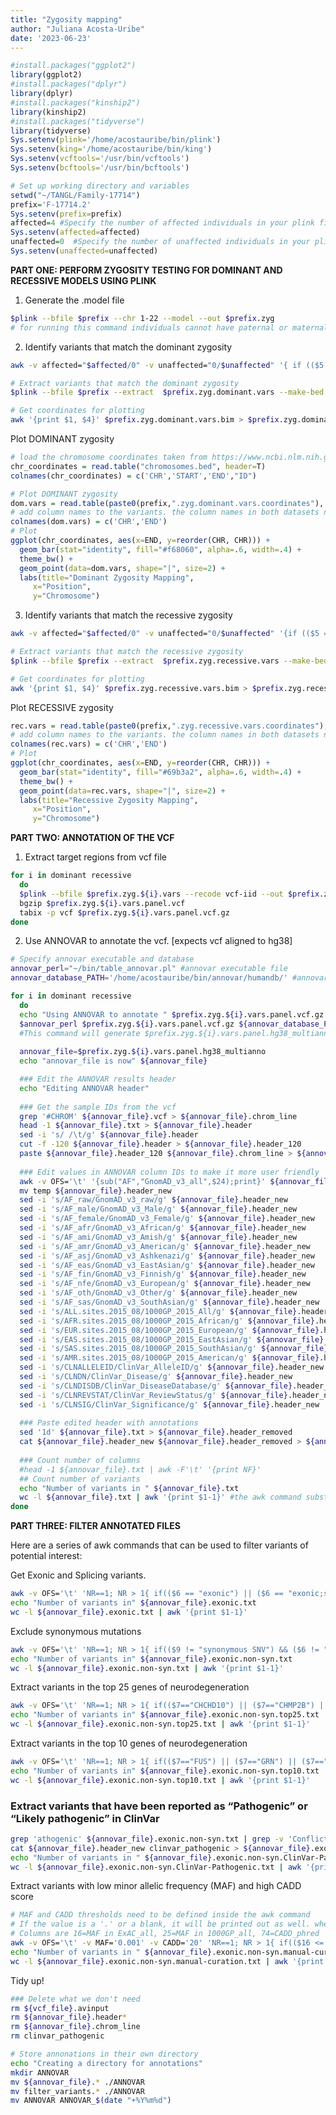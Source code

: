 ```yaml
---
title: "Zygosity mapping"
author: "Juliana Acosta-Uribe"
date: '2023-06-23'
---
```


```r
#install.packages("ggplot2")
library(ggplot2)
#install.packages("dplyr")
library(dplyr)
#install.packages("kinship2")
library(kinship2)
#install.packages("tidyverse")
library(tidyverse)
Sys.setenv(plink='/home/acostauribe/bin/plink')
Sys.setenv(king='/home/acostauribe/bin/king')
Sys.setenv(vcftools='/usr/bin/vcftools')
Sys.setenv(bcftools='/usr/bin/bcftools')

# Set up working directory and variables
setwd("~/TANGL/Family-17714")
prefix='F-17714.2'
Sys.setenv(prefix=prefix)
affected=4 #Specify the number of affected individuals in your plink files
Sys.setenv(affected=affected)
unaffected=0  #Specify the number of unaffected individuals in your plink files
Sys.setenv(unaffected=unaffected)
```

**PART ONE: PERFORM ZYGOSITY TESTING FOR DOMINANT AND RECESSIVE MODELS USING PLINK**

1. Generate the .model file
```bash
$plink --bfile $prefix --chr 1-22 --model --out $prefix.zyg
# for running this command individuals cannot have paternal or maternal ID on the .fam.
```

2. Identify variants that match the dominant zygosity
```bash
awk -v affected="$affected/0" -v unaffected="0/$unaffected" '{ if (($5 =="DOM") && (($6 == affected) && ($7 == unaffected))) {print $2} }' $prefix.zyg.model > $prefix.zyg.dominant.vars

# Extract variants that match the dominant zygosity
$plink --bfile $prefix --extract  $prefix.zyg.dominant.vars --make-bed --out $prefix.zyg.dominant.vars

# Get coordinates for plotting
awk '{print $1, $4}' $prefix.zyg.dominant.vars.bim > $prefix.zyg.dominant.vars.coordinates
```

Plot DOMINANT zygosity
```r
# load the chromosome coordinates taken from https://www.ncbi.nlm.nih.gov/grc/human/data?asm=GRCh37.p13 # Notice I only have autosomes
chr_coordinates = read.table("chromosomes.bed", header=T) 
colnames(chr_coordinates) = c('CHR','START','END',"ID")

# Plot DOMINANT zygosity
dom.vars = read.table(paste0(prefix,".zyg.dominant.vars.coordinates"), header=F)
# add column names to the variants. the column names in both datasets need to match
colnames(dom.vars) = c('CHR','END')
# Plot
ggplot(chr_coordinates, aes(x=END, y=reorder(CHR, CHR))) +
  geom_bar(stat="identity", fill="#f68060", alpha=.6, width=.4) +
  theme_bw() +
  geom_point(data=dom.vars, shape="|", size=2) +
  labs(title="Dominant Zygosity Mapping", 
     x="Position",
     y="Chromosome")
```


3. Identify variants that match the recessive zygosity
```bash
awk -v affected="$affected/0" -v unaffected="0/$unaffected" '{if (($5 =="REC") && (($6 == affected) && ($7 == unaffected))) {print $2}}' $prefix.zyg.model > $prefix.zyg.recessive.vars

# Extract variants that match the recessive zygosity
$plink --bfile $prefix --extract  $prefix.zyg.recessive.vars --make-bed --out $prefix.zyg.recessive.vars

# Get coordinates for plotting
awk '{print $1, $4}' $prefix.zyg.recessive.vars.bim > $prefix.zyg.recessive.vars.coordinates
```

Plot RECESSIVE zygosity
```r
rec.vars = read.table(paste0(prefix,".zyg.recessive.vars.coordinates"), header=F)
# add column names to the variants. the column names in both datasets need to match
colnames(rec.vars) = c('CHR','END')
# Plot
ggplot(chr_coordinates, aes(x=END, y=reorder(CHR, CHR))) +
  geom_bar(stat="identity", fill="#69b3a2", alpha=.6, width=.4) +
  theme_bw() +
  geom_point(data=rec.vars, shape="|", size=2) +
  labs(title="Recessive Zygosity Mapping", 
     x="Position",
     y="Chromosome")
```


**PART TWO: ANNOTATION OF THE VCF**

1. Extract target regions from vcf file 
```bash
for i in dominant recessive 
  do
  $plink --bfile $prefix.zyg.${i}.vars --recode vcf-iid --out $prefix.zyg.${i}.vars.panel
  bgzip $prefix.zyg.${i}.vars.panel.vcf
  tabix -p vcf $prefix.zyg.${i}.vars.panel.vcf.gz
done
```

2. Use ANNOVAR to annotate the vcf. [expects vcf aligned to hg38]

```bash
# Specify annovar executable and database
annovar_perl="~/bin/table_annovar.pl" #annovar executable file
annovar_database_PATH='/home/acostauribe/bin/annovar/humandb/' #annovar humandb database

for i in dominant recessive 
  do
  echo "Using ANNOVAR to annotate " $prefix.zyg.${i}.vars.panel.vcf.gz 
  $annovar_perl $prefix.zyg.${i}.vars.panel.vcf.gz ${annovar_database_PATH} --buildver hg38 --outfile $prefix.zyg.${i}.vars.panel --protocol refGene,ensGene,exac03,gnomad30_genome,ALL.sites.2015_08,AFR.sites.2015_08,EUR.sites.2015_08,EAS.sites.2015_08,SAS.sites.2015_08,AMR.sites.2015_08,avsnp150,clinvar_20220320,dbnsfp33a,dbscsnv11,revel --operation g,g,f,f,f,f,f,f,f,f,f,f,f,f,f --nastring . --vcfinput --remove 
  #This command will generate $prefix.zyg.${i}.vars.panel.hg38_multianno
  
  annovar_file=$prefix.zyg.${i}.vars.panel.hg38_multianno
  echo "annovar_file is now" ${annovar_file}

  ### Edit the ANNOVAR results header 
  echo "Editing ANNOVAR header" 
  
  ### Get the sample IDs from the vcf
  grep '#CHROM' ${annovar_file}.vcf > ${annovar_file}.chrom_line
  head -1 ${annovar_file}.txt > ${annovar_file}.header
  sed -i 's/ /\t/g' ${annovar_file}.header
  cut -f -120 ${annovar_file}.header > ${annovar_file}.header_120
  paste ${annovar_file}.header_120 ${annovar_file}.chrom_line > ${annovar_file}.header_new
  
  ### Edit values in ANNOVAR column IDs to make it more user friendly
  awk -v OFS='\t' '{sub("AF","GnomAD_v3_all",$24);print}' ${annovar_file}.header_new > temp
  mv temp ${annovar_file}.header_new 
  sed -i 's/AF_raw/GnomAD_v3_raw/g' ${annovar_file}.header_new
  sed -i 's/AF_male/GnomAD_v3_Male/g' ${annovar_file}.header_new
  sed -i 's/AF_female/GnomAD_v3_Female/g' ${annovar_file}.header_new
  sed -i 's/AF_afr/GnomAD_v3_African/g' ${annovar_file}.header_new
  sed -i 's/AF_ami/GnomAD_v3_Amish/g' ${annovar_file}.header_new
  sed -i 's/AF_amr/GnomAD_v3_American/g' ${annovar_file}.header_new
  sed -i 's/AF_asj/GnomAD_v3_Ashkenazi/g' ${annovar_file}.header_new
  sed -i 's/AF_eas/GnomAD_v3_EastAsian/g' ${annovar_file}.header_new
  sed -i 's/AF_fin/GnomAD_v3_Finnish/g' ${annovar_file}.header_new
  sed -i 's/AF_nfe/GnomAD_v3_European/g' ${annovar_file}.header_new
  sed -i 's/AF_oth/GnomAD_v3_Other/g' ${annovar_file}.header_new
  sed -i 's/AF_sas/GnomAD_v3_SouthAsian/g' ${annovar_file}.header_new
  sed -i 's/ALL.sites.2015_08/1000GP_2015_All/g' ${annovar_file}.header_new
  sed -i 's/AFR.sites.2015_08/1000GP_2015_African/g' ${annovar_file}.header_new
  sed -i 's/EUR.sites.2015_08/1000GP_2015_European/g' ${annovar_file}.header_new
  sed -i 's/EAS.sites.2015_08/1000GP_2015_EastAsian/g' ${annovar_file}.header_new
  sed -i 's/SAS.sites.2015_08/1000GP_2015_SouthAsian/g' ${annovar_file}.header_new
  sed -i 's/AMR.sites.2015_08/1000GP_2015_American/g' ${annovar_file}.header_new
  sed -i 's/CLNALLELEID/ClinVar_AlleleID/g' ${annovar_file}.header_new
  sed -i 's/CLNDN/ClinVar_Disease/g' ${annovar_file}.header_new
  sed -i 's/CLNDISDB/ClinVar_DiseaseDatabase/g' ${annovar_file}.header_new
  sed -i 's/CLNREVSTAT/ClinVar_ReviewStatus/g' ${annovar_file}.header_new
  sed -i 's/CLNSIG/ClinVar_Significance/g' ${annovar_file}.header_new
  
  ### Paste edited header with annotations
  sed '1d' ${annovar_file}.txt > ${annovar_file}.header_removed
  cat ${annovar_file}.header_new ${annovar_file}.header_removed > ${annovar_file}.txt
  
  ### Count number of columns
  #head -1 ${annovar_file}.txt | awk -F'\t' '{print NF}' 
  ## Count number of variants
  echo "Number of variants in " ${annovar_file}.txt
  wc -l ${annovar_file}.txt | awk '{print $1-1}' #the awk command substracts the line of the header
done
```


**PART THREE: FILTER ANNOTATED FILES**

Here are a series of awk commands that can be used to filter variants of potential interest:

Get Exonic and Splicing variants. 
```bash
awk -v OFS='\t' 'NR==1; NR > 1{ if(($6 == "exonic") || ($6 == "exonic;splicing") || ($6 == "splicing")) { print } }' ${annovar_file}.txt > ${annovar_file}.exonic.txt
echo "Number of variants in" ${annovar_file}.exonic.txt
wc -l ${annovar_file}.exonic.txt | awk '{print $1-1}'
```

Exclude synonymous mutations
```bash
awk -v OFS='\t' 'NR==1; NR > 1{ if(($9 != "synonymous SNV") && ($6 != "unknown")) { print } }' ${annovar_file}.exonic.txt > ${annovar_file}.exonic.non-syn.txt
echo "Number of variants in" ${annovar_file}.exonic.non-syn.txt
wc -l ${annovar_file}.exonic.non-syn.txt | awk '{print $1-1}'
```

Extract variants in the top 25 genes of neurodegeneration
```bash
awk -v OFS='\t' 'NR==1; NR > 1{ if(($7=="CHCHD10") || ($7=="CHMP2B") || ($7=="CSF1R") || ($7=="FUS") || ($7=="GRN") || ($7=="HNRNPA1") || ($7=="HNRNPA2B1") || ($7=="LRRK2") || ($7=="OPTN") || ($7=="PRNP") || ($7=="SNCA") || ($7=="SQSTM1") || ($7=="TARDBP") || ($7=="UBQLN2") || ($7=="VCP") || ($7=="ABCA7") || ($7=="APOE") || ($7=="APP") || ($7=="MAPT") || ($7=="PSEN1") || ($7=="PSEN2") || ($7=="SORL1") || ($7=="TBK1") || ($7=="TREM2") || ($7=="APOE")) { print } }' ${annovar_file}.exonic.non-syn.txt > ${annovar_file}.exonic.non-syn.top25.txt
echo "Number of variants in" ${annovar_file}.exonic.non-syn.top25.txt
wc -l ${annovar_file}.exonic.non-syn.top25.txt | awk '{print $1-1}'
```

Extract variants in the top 10 genes of neurodegeneration
```bash
awk -v OFS='\t' 'NR==1; NR > 1{ if(($7=="FUS") || ($7=="GRN") || ($7=="TARDBP") || ($7=="VCP") || ($7=="APOE") || ($7=="APP") || ($7=="MAPT") || ($7=="PSEN1") || ($7=="PSEN2") || ($7=="TBK1")) { print } }' ${annovar_file}.exonic.non-syn.txt > ${annovar_file}.exonic.non-syn.top10.txt
echo "Number of variants in" ${annovar_file}.exonic.non-syn.top10.txt
wc -l ${annovar_file}.exonic.non-syn.top10.txt | awk '{print $1-1}'
```

### Extract variants that have been reported as "Pathogenic" or "Likely pathogenic" in ClinVar
```bash
grep 'athogenic' ${annovar_file}.exonic.non-syn.txt | grep -v 'Conflicting'> clinvar_pathogenic
cat ${annovar_file}.header_new clinvar_pathogenic > ${annovar_file}.exonic.non-syn.ClinVar-Pathogenic.txt
echo "Number of variants in " ${annovar_file}.exonic.non-syn.ClinVar-Pathogenic.txt
wc -l ${annovar_file}.exonic.non-syn.ClinVar-Pathogenic.txt | awk '{print $1-1}'
```

Extract variants with low minor allelic frequency (MAF) and high CADD score
```bash
# MAF and CADD thresholds need to be defined inside the awk command
# If the value is a '.' or a blank, it will be printed out as well. when a '<=0' statement is present
# Columns are 16=MAF in ExAC_all, 25=MAF in 1000GP_all, 74=CADD_phred
awk -v OFS='\t' -v MAF='0.001' -v CADD='20' 'NR==1; NR > 1{ if(($16 <= MAF) && ($25 <= MAF) && ($74 >= CADD || $74<=0)) {print}}' ${annovar_file}.exonic.non-syn.txt > ${annovar_file}.exonic.non-syn.manual-curation.txt
echo "Number of variants in " ${annovar_file}.exonic.non-syn.manual-curation.txt
wc -l ${annovar_file}.exonic.non-syn.manual-curation.txt | awk '{print $1-1}'
```


Tidy up!

```bash
### Delete what we don't need
rm ${vcf_file}.avinput
rm ${annovar_file}.header*
rm ${annovar_file}.chrom_line
rm clinvar_pathogenic

# Store annonations in their own directory
echo "Creating a directory for annotations"
mkdir ANNOVAR
mv ${annovar_file}.* ./ANNOVAR
mv filter_variants.* ./ANNOVAR
mv ANNOVAR ANNOVAR_$(date "+%Y%m%d")
```
